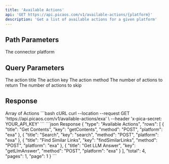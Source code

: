 ```yaml
---
title: 'Available Actions'
api: 'GET https://api.picaos.com/v1/available-actions/{platform}'
description: 'Get a list of available actions for a given platform'
---
```


## Path Parameters

<ParamField path="platform" type="string" required>
  The connector platform
</ParamField>

## Query Parameters

<ParamField query="title" type="string">
  The action title
</ParamField>

<ParamField query="key" type="string">
  The action key
</ParamField>

<ParamField query="method" type="string">
  The action method
</ParamField>

<ParamField query="limit" type="number" default="20">
  The number of actions to return
</ParamField>

<ParamField query="skip" type="number" default="0">
  The number of actions to skip
</ParamField>

## Response

<ResponseField name="actions" type="Action[]">
  Array of Actions
</ResponseField>

<RequestExample>
```bash cURL
curl --location --request GET 'https://api.picaos.com/v1/available-actions/exa' \
--header 'x-pica-secret: YOUR_API_KEY'
```
</RequestExample>

<ResponseExample>
```json Response
{
    "type": "Available Actions",
    "rows": [
        {
            "title": "Get Contents",
            "key": "getContents",
            "method": "POST",
            "platform": "exa"
        },
        {
            "title": "Search",
            "key": "search",
            "method": "POST",
            "platform": "exa"
        },
        {
            "title": "Find Similar Links",
            "key": "findSimilarLinks",
            "method": "POST",
            "platform": "exa"
        },
        {
            "title": "Get LLM Answer",
            "key": "getLlmAnswer",
            "method": "POST",
            "platform": "exa"
        }
    ],
    "total": 4,
    "pages": 1,
    "page": 1
}
```
</ResponseExample>
